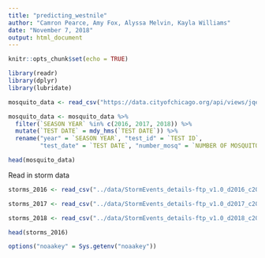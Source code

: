 ```yaml
---
title: "predicting_westnile"
author: "Camron Pearce, Amy Fox, Alyssa Melvin, Kayla Williams"
date: "November 7, 2018"
output: html_document
---
```


```r
knitr::opts_chunk$set(echo = TRUE)
```



```r

library(readr)
library(dplyr)
library(lubridate)

```

```r
mosquito_data <- read_csv("https://data.cityofchicago.org/api/views/jqe8-8r6s/rows.csv?accessType=DOWNLOAD") 

mosquito_data <- mosquito_data %>%
  filter(`SEASON YEAR` %in% c(2016, 2017, 2018)) %>%
  mutate(`TEST DATE` = mdy_hms(`TEST DATE`)) %>% 
  rename("year" = `SEASON YEAR`, "test_id" = `TEST ID`, 
         "test_date" = `TEST DATE`, "number_mosq" = `NUMBER OF MOSQUITOES`)

head(mosquito_data)

```

Read in storm data
```r
storms_2016 <- read_csv("../data/StormEvents_details-ftp_v1.0_d2016_c20180718.csv")

storms_2017 <- read_csv("../data/StormEvents_details-ftp_v1.0_d2017_c20181017.csv")

storms_2018 <- read_csv("../data/StormEvents_details-ftp_v1.0_d2018_c20181017.csv")

head(storms_2016)
```

```r

options("noaakey" = Sys.getenv("noaakey"))

```

